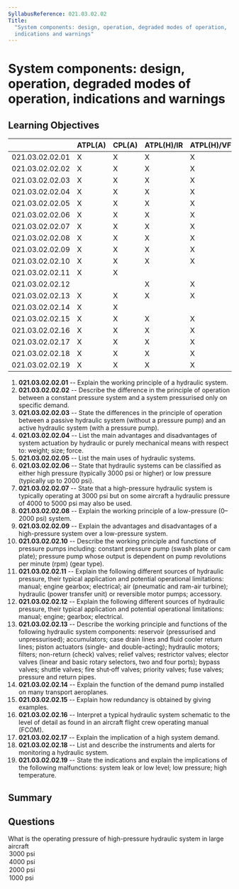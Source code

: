 ```yaml
---
SyllabusReference: 021.03.02.02
Title:
  "System components: design, operation, degraded modes of operation,
  indications and warnings"
---
```


# System components: design, operation, degraded modes of operation, indications and warnings

## Learning Objectives

|                 | ATPL(A) | CPL(A) | ATPL(H)/IR | ATPL(H)/VFR | CPL(H) | IR  | CBIR(A) |
| --------------- | ------- | ------ | ---------- | ----------- | ------ | --- | ------- |
| 021.03.02.02.01 | X       | X      | X          | X           | X      |     |         |
| 021.03.02.02.02 | X       | X      | X          | X           | X      |     |         |
| 021.03.02.02.03 | X       | X      | X          | X           | X      |     |         |
| 021.03.02.02.04 | X       | X      | X          | X           | X      |     |         |
| 021.03.02.02.05 | X       | X      | X          | X           | X      |     |         |
| 021.03.02.02.06 | X       | X      | X          | X           | X      |     |         |
| 021.03.02.02.07 | X       | X      | X          | X           | X      |     |         |
| 021.03.02.02.08 | X       | X      | X          | X           | X      |     |         |
| 021.03.02.02.09 | X       | X      | X          | X           | X      |     |         |
| 021.03.02.02.10 | X       | X      | X          | X           | X      |     |         |
| 021.03.02.02.11 | X       | X      |            |             |        |     |         |
| 021.03.02.02.12 |         |        | X          | X           | X      |     |         |
| 021.03.02.02.13 | X       | X      | X          | X           | X      |     |         |
| 021.03.02.02.14 | X       | X      |            |             |        |     |         |
| 021.03.02.02.15 | X       | X      | X          | X           | X      |     |         |
| 021.03.02.02.16 | X       | X      | X          | X           | X      |     |         |
| 021.03.02.02.17 | X       | X      | X          | X           | X      |     |         |
| 021.03.02.02.18 | X       | X      | X          | X           | X      |     |         |
| 021.03.02.02.19 | X       | X      | X          | X           | X      |     |         |

1. **021.03.02.02.01** -- Explain the working principle of a hydraulic system.
2. **021.03.02.02.02** -- Describe the difference in the principle of operation
   between a constant pressure system and a system pressurised only on specific
   demand.
3. **021.03.02.02.03** -- State the differences in the principle of operation
   between a passive hydraulic system (without a pressure pump) and an active
   hydraulic system (with a pressure pump).
4. **021.03.02.02.04** -- List the main advantages and disadvantages of system
   actuation by hydraulic or purely mechanical means with respect to: weight;
   size; force.
5. **021.03.02.02.05** -- List the main uses of hydraulic systems.
6. **021.03.02.02.06** -- State that hydraulic systems can be classified as
   either high pressure (typically 3000 psi or higher) or low pressure
   (typically up to 2000 psi).
7. **021.03.02.02.07** -- State that a high-pressure hydraulic system is
   typically operating at 3000 psi but on some aircraft a hydraulic pressure of
   4000 to 5000 psi may also be used.
8. **021.03.02.02.08** -- Explain the working principle of a low-pressure
   (0–2000 psi) system.
9. **021.03.02.02.09** -- Explain the advantages and disadvantages of a
   high-pressure system over a low-pressure system.
10. **021.03.02.02.10** -- Describe the working principle and functions of
    pressure pumps including: constant pressure pump (swash plate or cam plate);
    pressure pump whose output is dependent on pump revolutions per minute (rpm)
    (gear type).
11. **021.03.02.02.11** -- Explain the following different sources of hydraulic
    pressure, their typical application and potential operational limitations:
    manual; engine gearbox; electrical; air (pneumatic and ram-air turbine);
    hydraulic (power transfer unit) or reversible motor pumps; accessory.
12. **021.03.02.02.12** -- Explain the following different sources of hydraulic
    pressure, their typical application and potential operational limitations:
    manual; engine; gearbox; electrical.
13. **021.03.02.02.13** -- Describe the working principle and functions of the
    following hydraulic system components: reservoir (pressurised and
    unpressurised); accumulators; case drain lines and fluid cooler return
    lines; piston actuators (single- and double-acting); hydraulic motors;
    filters; non-return (check) valves; relief valves; restrictor valves;
    elector valves (linear and basic rotary selectors, two and four ports);
    bypass valves; shuttle valves; fire shut‑off valves; priority valves; fuse
    valves; pressure and return pipes.
14. **021.03.02.02.14** -- Explain the function of the demand pump installed on
    many transport aeroplanes.
15. **021.03.02.02.15** -- Explain how redundancy is obtained by giving
    examples.
16. **021.03.02.02.16** -- Interpret a typical hydraulic system schematic to the
    level of detail as found in an aircraft flight crew operating manual (FCOM).
17. **021.03.02.02.17** -- Explain the implication of a high system demand.
18. **021.03.02.02.18** -- List and describe the instruments and alerts for
    monitoring a hydraulic system.
19. **021.03.02.02.19** -- State the indications and explain the implications of
    the following malfunctions: system leak or low level; low pressure; high
    temperature.

## Summary

## Questions

<Question id="fasA3nh" lo="021.03.02.02.07" variant="definition">
  <Text>
    What is the <Subject /> operating pressure of high-pressure hydraulic system
    in large aircraft
  </Text>
  <Option id="fasA3nh-1" subject="typical">
    3000 psi
  </Option>
  <Option id="fasA3nh-2" subject="maximum">
    4000 psi
  </Option>
  <Option id="fasA3nh-3"> 2000 psi</Option>
  <Option id="fasA3nh-4"> 1000 psi</Option>
</Question>
